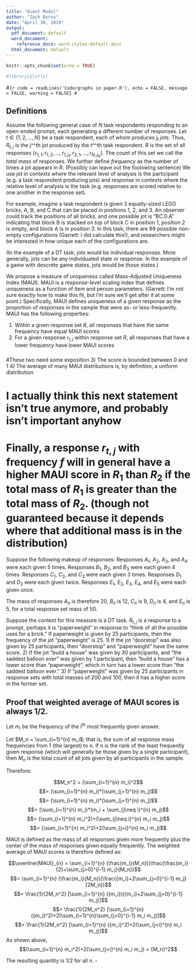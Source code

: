 ```yaml
---
title: "Quant Model"
author: "Zach Burns"
date: "April 30, 2019"
output:
  pdf_document: default
  word_document:
    reference_docx: word-styles-default.docx
  html_document: default
---
```


```r
knitr::opts_chunk$set(echo = TRUE)

#library(plotly)
```

#```{r code = readLines('Code/graphs in paper.R'), echo = FALSE, message = FALSE, warning = FALSE}
#```

## Definitions

Assume the following general case of $N$ task respondents responding to an open-ended prompt, each generating a different number of responses. Let $t \in \{1, 2, ..., N\}$ be a task respondent, each of whom produces $j_{t}$ _jots_. Thus, $R_{t,j}$ is the j^^th jot produced by the t^^th task respondent. $R$ is the set of all responses $\{r_{1,1}, r_{1,2}, ... , r_{1,j_{1}}, r_{2,1}, ..., r_{N,j_{N}}\}$. The count of this set we call the _total mass_ of responses. We further define _frequency_ as the number of times a jot appears in $R$. (Possibly can leave out the foolowing sentence) We use _jot_ in contexts where the relevant level of analysis is the participant (e.g. a task respondent producing jots) and _response_ in contexts where the relative level of analysis is the task (e.g. responses are scored relative to one another in the response set).

For example, imagine a task respondent is given 3 equally-sized LEGO bricks, A, B, and C that can be placed in positions 1, 2, and 3. An observer could track the positions of all bricks, and one possible jot is "BC.0.A" indicating that block B is stacked on top of block C in position 1, position 2 is empty, and block A is in position 3. In this task, there are 99 possible non-empty configurations (Garrett: I did calculate this!), and researchers might be interested in how unique each of the configurations are.

(In the example of a DT task, jots would be individual responses. More generally, jots can be any individuated state or response. In the example of a game with descrete game states, jots would be those states.)

We propose a measure of uniqueness called Mass-Adjusted Uniqueness Index (MAUI). MAUI is a response-level scaling index that defines uniqueness as a function of item and person parameters. (Garrett: I'm not sure exactly how to make this fit, but I'm sure we'll get after it at some point.) Specifically, MAUI defines uniqueness of a given response as the proportion of responses in the sample that were as- or less-frequently. MAUI has the following properties:

1) Within a given response set $R$, all responses that have the same frequency have equal MAUI scores
2) For a given response $r_{t,j}$ within response set $R$, all responses that have a lower frequency have lower MAUI scores

#####
#These two need some exposition
3) The score is bounded between 0 and 1
4) The average of many MAUI distributions is, by definition, a uniform distribution

#####
# I actually think this next statement isn't true anymore, and probably isn't important anyhow
# Finally, a response $r_{t,j}$ with frequency $f$ will in general have a higher MAUI score in $R_1$ than $R_2$ if the total mass of $R_1$ is greater than the total mass of $R_2$. (though not guaranteed because it depends where that additional mass is in the distribution)

Suppose the following makeup of responses:
Responses $A_1$, $A_2$, $A_3$, and $A_4$ were each given 5 times. 
Responses $B_1$, $B_2$, and $B_3$ were each given 4 times. 
Responses $C_1$, $C_2$, and $C_3$ were each given 3 times. 
Responses $D_1$ and $D_2$ were each given twice. 
Responses $E_1$, $E_2$, $E_3$, $E_4$, and $E_5$ were each given once.

The mass of responses $A_n$ is therefore 20, $B_n$ is 12, $C_n$ is 9, $D_n$ is 4, and $E_n$ is 5, for a total response set mass of 50.



Suppose the context for this measure is a DT task. $R_{t,j}$ is a response to a prompt, perhaps it is "paperweight" in response to "think of all the possible uses for a brick." If paperweight is given by 25 participants, then the frequency of the jot "paperweight" is 25. 
1) If the jot "doorstop" was also given by 25 participants, then "doorstop" and "paperweight" have the same score.
2) If the jot "build a house" was given by 30 participants, and "the saddest balloon ever" was given by 1 participant, then "build a house" has a lower score than "paperweight", which in turn has a lower score than "the saddest balloon ever."
3) If "paperweight" was given by 25 participants in response sets with total masses of 200 and 100, then it has a higher score in the former set.


## Proof that weighted average of MAUI scores is always 1/2.

Let $m_i$ be the frequency of the i^th^ most frequently given answer.

Let $M_n = \sum_{i=1}^{n} m_i$; that is, the sum of all response mass frequencies from 1 (the largest) to n. If n is the rank of the least frequently given response (which will generally be those given by a single participant), then $M_n$ is the total count of all jots given by all participants in the sample.

Therefore:

$$M_n^2 = (\sum_{i=1}^{n} m_i)^2$$
$$= (\sum_{i=1}^{n} m_i)*(\sum_{j=1}^{n} m_j)$$
$$= (\sum_{i=1}^{n} m_i)*(\sum_{j=1}^{n} m_j)$$
$$= (\sum_{i=1}^{n} m_i)*(m_i + \sum_{j\neq i}^{n} m_j)$$
$$= (\sum_{i=1}^{n} m_i^2)+(\sum_{j\neq i}^{n} m_i m_j)$$
$$= (\sum_{i=1}^{n} m_i^2)+2(\sum_{j<i}^{n} m_i m_j)$$

MAUI is defined as the mass of all responses given more frequently plus the center of the mass of responses given equally frequently. The weighted average of MAUI scores is therefore defined as:

$$\overline{MAUI}_{n} = \sum_{i=1}^{n} (\frac{m_i}{M_n})(\frac{\frac{m_i}{2}+\sum_{j=0}^{i-1} m_j}{M_n})$$
$$= \sum_{i=1}^{n} (\frac{m_i}{M_n})(\frac{{m_i}+2\sum_{j=0}^{i-1} m_j}{2M_n})$$
$$= \frac{1}{2M_n^2} [\sum_{i=1}^{n} ({m_i})({m_i}+2\sum_{j=0}^{i-1} m_j)]$$
$$= \frac{1}{2M_n^2} [\sum_{i=1}^{n} ({m_i}^2)+2(\sum_{i=1}^{n}\sum_{j=0}^{i-1} m_i m_j)]$$
$$= \frac{1}{2M_n^2} [\sum_{i=1}^{n} ({m_i}^2)+2(\sum_{j<i}^{n} m_i m_j)]$$
As shown above, $$(\sum_{i=1}^{n} m_i^2)+2(\sum_{j<i}^{n} m_i m_j) = {M_n}^2$$

The resulting quantity is 1/2 for all n. $\square$



